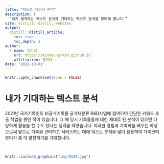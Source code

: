 ```yaml
---
title: "텍스트 데이터 분석"
description: |
  “내가 생각하는 텍스트 분석과 기대하는 텍스트 분석을 정리해 봅니다.”
site: distill::distill_website
output:
  distill::distill_article:
    toc: true
    toc_depth: 3  
author:
  - name: 김민성 
    url: https://minnsung-kim.github.io
    affiliation: 명지대
date: "2022-10-01" 
---
```


```r
knitr::opts_chunk$set(echo = FALSE)
```


# 내가 기대하는 텍스트 분석

2021년 국가기록원의 비공개기록물 공개재분류 R&D사업에 참여하여 간단한 키워드 추출 작업을 했던 적이 있습니다. 그 때 당시 기록물들에 대한 제대로 된 분석이 있으면 다양하게 활용을 할 수도 있다는 생각을 하였습니다. 
이러한 경험과 기록학을 배우는 학생으로써 앞으로 기록을 관리하고 서비스하는 데에 텍스트 분석을 많이 활용하여 기록관리 분야가 좀 더 발전하기를 기대합니다.


<br>

```r
knitr::include_graphics("img/9154.jpg")
```

